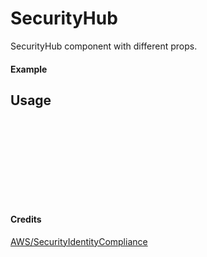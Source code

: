 
<Meta of={SecurityHub} title="AWS/SecurityIdentityCompliance/SecurityHub" />

# SecurityHub

SecurityHub component with different props.

#### Example

<Canvas of={SecurityHub.Primary} />

## Usage

```ts
import { SecurityHub } from "yadl-ui";

const Example = () => {
  return (
      <SecurityHub />
  );
};

export default Example;
```

#### Credits
[AWS/SecurityIdentityCompliance](https://aws-icons.com/)
